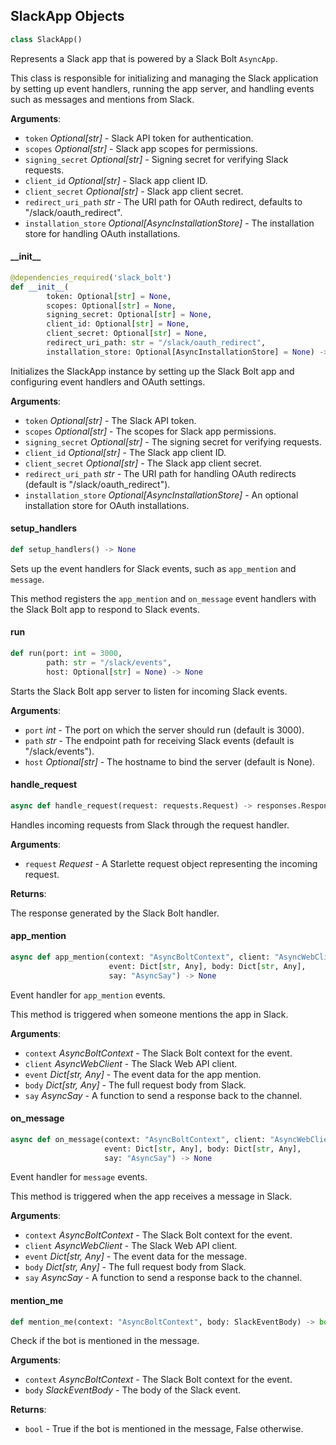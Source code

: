<a id="camel.bots.slack.slack_app"></a>

<a id="camel.bots.slack.slack_app.SlackApp"></a>

## SlackApp Objects

```python
class SlackApp()
```

Represents a Slack app that is powered by a Slack Bolt `AsyncApp`.

This class is responsible for initializing and managing the Slack
application by setting up event handlers, running the app server, and
handling events such as messages and mentions from Slack.

**Arguments**:

- `token` _Optional[str]_ - Slack API token for authentication.
- `scopes` _Optional[str]_ - Slack app scopes for permissions.
- `signing_secret` _Optional[str]_ - Signing secret for verifying Slack
  requests.
- `client_id` _Optional[str]_ - Slack app client ID.
- `client_secret` _Optional[str]_ - Slack app client secret.
- `redirect_uri_path` _str_ - The URI path for OAuth redirect, defaults to
  "/slack/oauth_redirect".
- `installation_store` _Optional[AsyncInstallationStore]_ - The installation
  store for handling OAuth installations.

<a id="camel.bots.slack.slack_app.SlackApp.__init__"></a>

#### \_\_init\_\_

```python
@dependencies_required('slack_bolt')
def __init__(
        token: Optional[str] = None,
        scopes: Optional[str] = None,
        signing_secret: Optional[str] = None,
        client_id: Optional[str] = None,
        client_secret: Optional[str] = None,
        redirect_uri_path: str = "/slack/oauth_redirect",
        installation_store: Optional[AsyncInstallationStore] = None) -> None
```

Initializes the SlackApp instance by setting up the Slack Bolt app
and configuring event handlers and OAuth settings.

**Arguments**:

- `token` _Optional[str]_ - The Slack API token.
- `scopes` _Optional[str]_ - The scopes for Slack app permissions.
- `signing_secret` _Optional[str]_ - The signing secret for verifying
  requests.
- `client_id` _Optional[str]_ - The Slack app client ID.
- `client_secret` _Optional[str]_ - The Slack app client secret.
- `redirect_uri_path` _str_ - The URI path for handling OAuth redirects
  (default is "/slack/oauth_redirect").
- `installation_store` _Optional[AsyncInstallationStore]_ - An optional
  installation store for OAuth installations.

<a id="camel.bots.slack.slack_app.SlackApp.setup_handlers"></a>

#### setup\_handlers

```python
def setup_handlers() -> None
```

Sets up the event handlers for Slack events, such as `app_mention`
and `message`.

This method registers the `app_mention` and `on_message` event handlers
with the Slack Bolt app to respond to Slack events.

<a id="camel.bots.slack.slack_app.SlackApp.run"></a>

#### run

```python
def run(port: int = 3000,
        path: str = "/slack/events",
        host: Optional[str] = None) -> None
```

Starts the Slack Bolt app server to listen for incoming Slack
events.

**Arguments**:

- `port` _int_ - The port on which the server should run (default is
  3000).
- `path` _str_ - The endpoint path for receiving Slack events (default
  is "/slack/events").
- `host` _Optional[str]_ - The hostname to bind the server (default is
  None).

<a id="camel.bots.slack.slack_app.SlackApp.handle_request"></a>

#### handle\_request

```python
async def handle_request(request: requests.Request) -> responses.Response
```

Handles incoming requests from Slack through the request handler.

**Arguments**:

- `request` _Request_ - A Starlette request object representing the
  incoming request.
  

**Returns**:

  The response generated by the Slack Bolt handler.

<a id="camel.bots.slack.slack_app.SlackApp.app_mention"></a>

#### app\_mention

```python
async def app_mention(context: "AsyncBoltContext", client: "AsyncWebClient",
                      event: Dict[str, Any], body: Dict[str, Any],
                      say: "AsyncSay") -> None
```

Event handler for `app_mention` events.

This method is triggered when someone mentions the app in Slack.

**Arguments**:

- `context` _AsyncBoltContext_ - The Slack Bolt context for the event.
- `client` _AsyncWebClient_ - The Slack Web API client.
- `event` _Dict[str, Any]_ - The event data for the app mention.
- `body` _Dict[str, Any]_ - The full request body from Slack.
- `say` _AsyncSay_ - A function to send a response back to the channel.

<a id="camel.bots.slack.slack_app.SlackApp.on_message"></a>

#### on\_message

```python
async def on_message(context: "AsyncBoltContext", client: "AsyncWebClient",
                     event: Dict[str, Any], body: Dict[str, Any],
                     say: "AsyncSay") -> None
```

Event handler for `message` events.

This method is triggered when the app receives a message in Slack.

**Arguments**:

- `context` _AsyncBoltContext_ - The Slack Bolt context for the event.
- `client` _AsyncWebClient_ - The Slack Web API client.
- `event` _Dict[str, Any]_ - The event data for the message.
- `body` _Dict[str, Any]_ - The full request body from Slack.
- `say` _AsyncSay_ - A function to send a response back to the channel.

<a id="camel.bots.slack.slack_app.SlackApp.mention_me"></a>

#### mention\_me

```python
def mention_me(context: "AsyncBoltContext", body: SlackEventBody) -> bool
```

Check if the bot is mentioned in the message.

**Arguments**:

- `context` _AsyncBoltContext_ - The Slack Bolt context for the event.
- `body` _SlackEventBody_ - The body of the Slack event.
  

**Returns**:

- `bool` - True if the bot is mentioned in the message, False otherwise.

